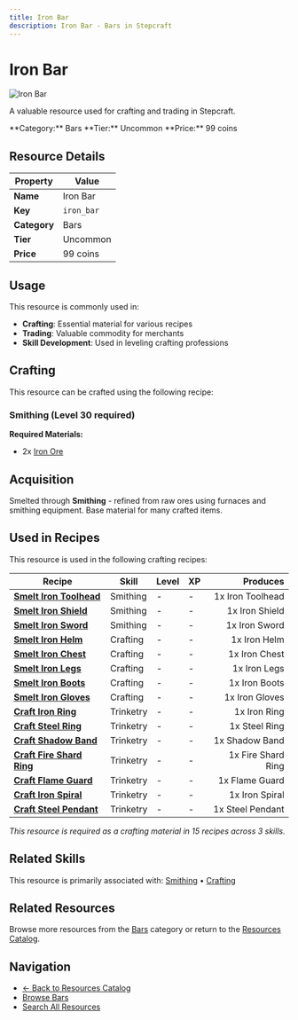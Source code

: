 ```yaml
---
title: Iron Bar
description: Iron Bar - Bars in Stepcraft
---
```


# Iron Bar

<div className="flex items-start gap-6 mb-8">
  <div className="flex-shrink-0">
    <img src="/assets/resources/smithing/iron_bar.png" alt="Iron Bar" className="w-24 h-24 border rounded-lg" />
  </div>
  <div className="flex-1">
    <div className="space-y-2">
      <p className="text-lg text-muted-foreground">A valuable resource used for crafting and trading in Stepcraft.</p>
      <div className="flex flex-wrap gap-4 text-sm">
        <span className="px-2 py-1 bg-blue-100 dark:bg-blue-900 rounded-md">
          **Category:** Bars
        </span>
        <span className="px-2 py-1 bg-green-100 dark:bg-green-900 rounded-md">
          **Tier:** Uncommon
        </span>
        <span className="px-2 py-1 bg-green-100 dark:bg-green-900 rounded-md">
          **Price:** 99 coins
        </span>
      </div>
    </div>
  </div>
</div>

## Resource Details

| Property | Value |
|----------|-------|
| **Name** | Iron Bar |
| **Key** | `iron_bar` |
| **Category** | Bars |
| **Tier** | Uncommon |
| **Price** | 99 coins |


## Usage

This resource is commonly used in:

- **Crafting**: Essential material for various recipes
- **Trading**: Valuable commodity for merchants
- **Skill Development**: Used in leveling crafting professions



## Crafting

This resource can be crafted using the following recipe:

### Smithing (Level 30 required)

**Required Materials:**
- 2x [Iron Ore](/docs/resources/individual/iron_ore)





## Acquisition

Smelted through **Smithing** - refined from raw ores using furnaces and smithing equipment. Base material for many crafted items.


## Used in Recipes

This resource is used in the following crafting recipes:

| Recipe | Skill | Level | XP | Produces |
|--------|-------|-------|----|---------:|
| **[Smelt Iron Toolhead](/docs/resources/individual/iron_toolhead)** | Smithing | - | - | 1x Iron Toolhead |
| **[Smelt Iron Shield](/docs/items/individual/iron_shield)** | Smithing | - | - | 1x Iron Shield |
| **[Smelt Iron Sword](/docs/items/individual/iron_sword)** | Smithing | - | - | 1x Iron Sword |
| **[Smelt Iron Helm](/docs/items/individual/iron_helm)** | Crafting | - | - | 1x Iron Helm |
| **[Smelt Iron Chest](/docs/items/individual/iron_chest)** | Crafting | - | - | 1x Iron Chest |
| **[Smelt Iron Legs](/docs/items/individual/iron_legs)** | Crafting | - | - | 1x Iron Legs |
| **[Smelt Iron Boots](/docs/items/individual/iron_boots)** | Crafting | - | - | 1x Iron Boots |
| **[Smelt Iron Gloves](/docs/items/individual/iron_gloves)** | Crafting | - | - | 1x Iron Gloves |
| **[Craft Iron Ring](/docs/items/individual/iron_ring)** | Trinketry | - | - | 1x Iron Ring |
| **[Craft Steel Ring](/docs/items/individual/steel_ring)** | Trinketry | - | - | 1x Steel Ring |
| **[Craft Shadow Band](/docs/items/individual/shadow_band)** | Trinketry | - | - | 1x Shadow Band |
| **[Craft Fire Shard Ring](/docs/items/individual/fire_shard_ring)** | Trinketry | - | - | 1x Fire Shard Ring |
| **[Craft Flame Guard](/docs/items/individual/flame_guard)** | Trinketry | - | - | 1x Flame Guard |
| **[Craft Iron Spiral](/docs/resources/individual/iron_spiral)** | Trinketry | - | - | 1x Iron Spiral |
| **[Craft Steel Pendant](/docs/items/individual/steel_pendant)** | Trinketry | - | - | 1x Steel Pendant |

*This resource is required as a crafting material in 15 recipes across 3 skills.*


## Related Skills

This resource is primarily associated with: [Smithing](/docs/skills/individual/smithing) • [Crafting](/docs/skills/individual/crafting)

## Related Resources

Browse more resources from the [Bars](/docs/resources#bars) category or return to the [Resources Catalog](/docs/resources).

## Navigation

- [← Back to Resources Catalog](/docs/resources)
- [Browse Bars](/docs/resources#bars)
- [Search All Resources](/search)
